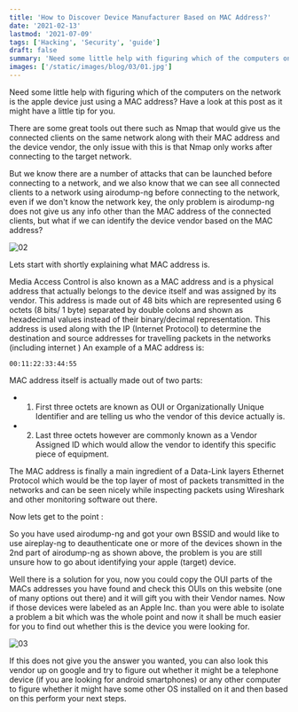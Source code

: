 ```yaml
---
title: 'How to Discover Device Manufacturer Based on MAC Address?'
date: '2021-02-13'
lastmod: '2021-07-09'
tags: ['Hacking', 'Security', 'guide']
draft: false
summary: 'Need some little help with figuring which of the computers on the network is the apple device just using a MAC address?'
images: ['/static/images/blog/03/01.jpg']
---
```


Need some little help with figuring which of the computers on the network is the apple device just using a MAC address? Have a look at this post as it might have a little tip for you.

There are some great tools out there such as Nmap that would give us the connected clients on the same network along with their MAC address and the device vendor, the only issue with this is that Nmap only works after connecting to the target network.

But we know there are a number of attacks that can be launched before connecting to a network, and we also know that we can see all connected clients to a network using airodump-ng before connecting to the network, even if we don't know the network key, the only problem is airodump-ng does not give us any info other than the MAC address of the connected clients, but what if we can identify the device vendor based on the MAC address?

![02](/static/images/blog/03/02.png)

Lets start with shortly explaining what MAC address is.

Media Access Control is also known as a MAC address and is a physical address that actually belongs to the device itself and was assigned by its vendor. This address is made out of 48 bits which are represented using 6 octets (8 bits/ 1 byte) separated by double colons and shown as hexadecimal values instead of their binary/decimal representation. This address is used along with the IP (Internet Protocol) to determine the destination and source addresses for travelling packets in the networks (including internet )
An example of a MAC address is:

```
00:11:22:33:44:55
```

MAC address itself is actually made out of two parts:

- 1. First three octets are known as OUI or Organizationally Unique Identifier and are telling us who the vendor of this device actually is.

- 2. Last three octets however are commonly known as a Vendor Assigned ID which would allow the vendor to identify this specific piece of equipment.

The MAC address is finally a main ingredient of a Data-Link layers Ethernet Protocol which would be the top layer of most of packets transmitted in the networks and can be seen nicely while inspecting packets using Wireshark and other monitoring software out there.

Now lets get to the point :

So you have used airodump-ng and got your own BSSID and would like to use aireplay-ng to deauthenticate one or more of the devices shown in the 2nd part of airodump-ng as shown above, the problem is you are still unsure how to go about identifying your apple (target) device.

Well there is a solution for you, now you could copy the OUI parts of the MACs addresses you have found and check this OUIs on this website (one of many options out there) and it will gift you with their Vendor names. Now if those devices were labeled as an Apple Inc. than you were able to isolate a problem a bit which was the whole point and now it shall be much easier for you to find out whether this is the device you were looking for.

![03](/static/images/blog/03/03.png)

If this does not give you the answer you wanted, you can also look this vendor up on google and try to figure out whether it might be a telephone device (if you are looking for android smartphones) or any other computer to figure whether it might have some other OS installed on it and then based on this perform your next steps.
